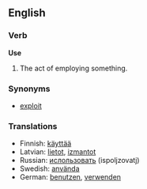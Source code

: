 ==English==
===Verb===
'''Use'''
# The act of employing something.

===Synonyms===
*[[exploit]]

===Translations===

*Finnish: [[käyttää]]
*Latvian: [[lietot]], [[izmantot]]
*Russian: [[ислользовать]] (ispoljzovatj)
*Swedish: [[använda]]
*German: [[benutzen]], [[verwenden]]